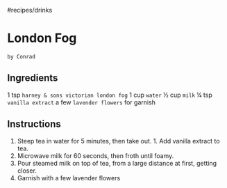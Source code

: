 #recipes/drinks
# London Fog
`by Conrad`

## Ingredients
1 tsp `harney & sons victorian london fog`
1 cup `water`
½ cup `milk`
 ¼ tsp `vanilla extract`
 a few `lavender flowers` for garnish

## Instructions
1. Steep tea in water for 5 minutes, then take out. 1.  Add vanilla extract to tea.
2. Microwave milk for 60 seconds, then froth until foamy.
3. Pour steamed milk on top of tea, from a large distance at first, getting closer.
4. Garnish with a few lavender flowers
